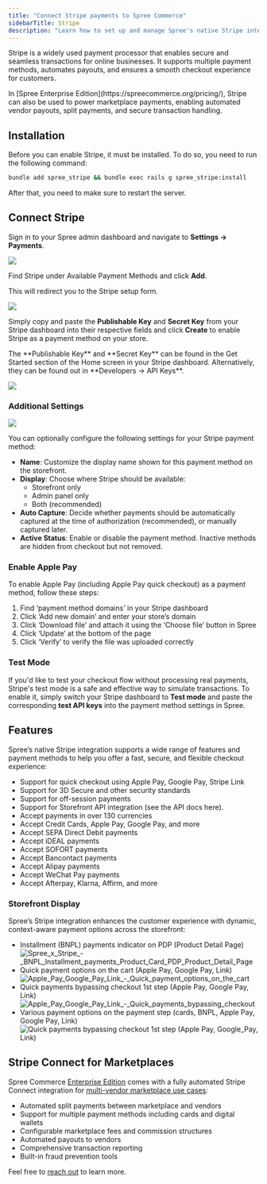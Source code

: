 ```yaml
---
title: "Connect Stripe payments to Spree Commerce"
sidebarTitle: Stripe
description: "Learn how to set up and manage Spree's native Stripe integration."
---
```


Stripe is a widely used payment processor that enables secure and seamless transactions for online businesses. It supports multiple payment methods, automates payouts, and ensures a smooth checkout experience for customers.

<Tip>
  In [Spree Enterprise Edition](https://spreecommerce.org/pricing/), Stripe can also be used to power marketplace payments, enabling automated vendor payouts, split payments, and secure transaction handling.
</Tip>

## Installation

Before you can enable Stripe, it must be installed. To do so, you need to run the following command:

```bash
bundle add spree_stripe && bundle exec rails g spree_stripe:install
```

After that, you need to make sure to restart the server.

## Connect Stripe

Sign in to your Spree admin dashboard and navigate to **Settings → Payments**.

![](/images/integrations/stripe/1.get_started.png)

Find Stripe under Available Payment Methods and click **Add**.

This will redirect you to the Stripe setup form.

![](/images/integrations/stripe/2.setup_form.png)

Simply copy and paste the **Publishable Key** and **Secret Key** from your Stripe dashboard into their respective fields and click **Create** to enable Stripe as a payment method on your store.

<Note>
  The **Publishable Key** and **Secret Key** can be found in the Get Started section of the Home screen in your Stripe dashboard. Alternatively, they can be found out in **Developers → API Keys**.
</Note>

![](/images/integrations/stripe/3.stripe_enabled.png)

### Additional Settings

![](/images/integrations/stripe/4.additional_settings.png)

You can optionally configure the following settings for your Stripe payment method:

- **Name**: Customize the display name shown for this payment method on the storefront.
- **Display**: Choose where Stripe should be available:
  - Storefront only
  - Admin panel only
  - Both (recommended)
- **Auto Capture**: Decide whether payments should be automatically captured at the time of authorization (recommended), or manually captured later.
- **Active Status**: Enable or disable the payment method. Inactive methods are hidden from checkout but not removed.

### Enable Apple Pay

To enable Apple Pay (including Apple Pay quick checkout) as a payment method, follow these steps:

1. Find ‘payment method domains’ in your Stripe dashboard
2. Click ‘Add new domain’ and enter your store’s domain
3. Click ‘Download file’ and attach it using the ‘Choose file’ button in Spree
4. Click ‘Update’ at the bottom of the page
5. Click ‘Verify’ to verify the file was uploaded correctly

### Test Mode

If you'd like to test your checkout flow without processing real payments, Stripe's test mode is a safe and effective way to simulate transactions. To enable it, simply switch your Stripe dashboard to **Test mode** and paste the corresponding **test API keys** into the payment method settings in Spree.

## Features

Spree’s native Stripe integration supports a wide range of features and payment methods to help you offer a fast, secure, and flexible checkout experience:

- Support for quick checkout using Apple Pay, Google Pay, Stripe Link
- Support for 3D Secure and other security standards
- Support for off-session payments
- Support for Storefront API integration (see the API docs here).
- Accept payments in over 130 currencies
- Accept Credit Cards, Apple Pay, Google Pay, and more
- Accept SEPA Direct Debit payments
- Accept iDEAL payments
- Accept SOFORT payments
- Accept Bancontact payments
- Accept Alipay payments
- Accept WeChat Pay payments
- Accept Afterpay, Klarna, Affirm, and more

### Storefront Display

Spree’s Stripe integration enhances the customer experience with dynamic, context-aware payment options across the storefront:

- Installment (BNPL) payments indicator on PDP (Product Detail Page)
  ![Spree_x_Stripe\_-\_BNPL_Installment_payments_Product_Card_PDP_Product_Detail_Page](https://vendo-production-res.cloudinary.com/image/upload/w_2000/q_auto/v1742983146/docs/github/Spree_x_Stripe_-_BNPL_Installment_payments_Product_Card_PDP_Product_Detail_Page_amhfkw.jpg)
- Quick payment options on the cart (Apple Pay, Google Pay, Link)
  ![Apple_Pay_Google_Pay_Link\_-\_Quick_payment_options_on_the_cart](https://vendo-production-res.cloudinary.com/image/upload/w_2000/q_auto/v1742930027/docs/github/Spree_x_Stripe_-_Apple_Pay_Google_Pay_Link_-_Quick_payment_options_on_the_cart_aw45x9.jpg)
- Quick payments bypassing checkout 1st step (Apple Pay, Google Pay, Link)
  ![Apple_Pay_Google_Pay_Link\_-\_Quick_payments_bypassing_checkout](https://vendo-production-res.cloudinary.com/image/upload/w_2000/q_auto/v1742930027/docs/github/Spree_x_Stripe_-_Apple_Pay_Google_Pay_Link_-_Quick_payments_bypassing_checkout_on_Cart_n6gbh6.jpg)
- Various payment options on the payment step (cards, BNPL, Apple Pay, Google Pay, Link)
  ![Quick payments bypassing checkout 1st step (Apple Pay, Google_Pay, Link)](https://vendo-production-res.cloudinary.com/image/upload/w_2000/q_auto/v1742930027/docs/github/Spree_x_Stripe_-_Apple_Pay_Google_Pay_Link_-_Checkout_payment_step_rxxnr9.jpg)

## Stripe Connect for Marketplaces

Spree Commerce [Enterprise Edition](https://spreecommerce.org/spree-commerce-version-comparison-community-edition-vs-enterprise-edition/) comes with a fully automated Stripe Connect integration for [multi-vendor marketplace use cases](https://spreecommerce.org/marketplace-ecommerce/):

- Automated split payments between marketplace and vendors
- Support for multiple payment methods including cards and digital wallets
- Configurable marketplace fees and commission structures
- Automated payouts to vendors
- Comprehensive transaction reporting
- Built-in fraud prevention tools

Feel free to [reach out](https://spreecommerce.org/get-started/) to learn more.
